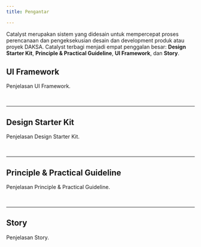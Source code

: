 ```yaml
---
title: Pengantar

---
```


Catalyst merupakan sistem yang didesain untuk mempercepat proses perencanaan dan pengeksekusian desain dan development produk atau proyek DAKSA. Catalyst terbagi menjadi empat penggalan besar: **Design Starter Kit**, **Principle & Practical Guideline**, **UI Framework**, dan **Story**.

## UI Framework
Penjelasan UI Framework.

<br/><hr/>

## Design Starter Kit
Penjelasan Design Starter Kit.

<br/><hr/>

## Principle & Practical Guideline
Penjelasan Principle & Practical Guideline.

<br/><hr/>

## Story
Penjelasan Story.

<br/>
